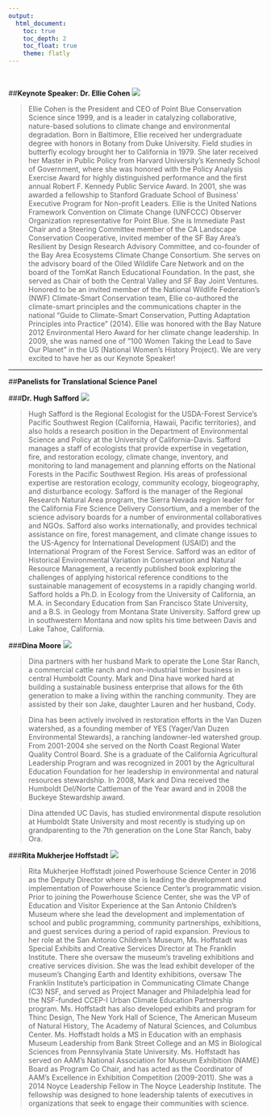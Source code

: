 ```yaml
---
output: 
  html_document:
    toc: true
    toc_depth: 2
    toc_float: true
    theme: flatly
---
```

<br>

##**Keynote Speaker: Dr. Ellie Cohen** 
![](pics/ellie.jpg) 

>Ellie Cohen is the President and CEO of Point Blue Conservation Science since 1999, and is a leader in catalyzing collaborative, nature-based solutions to climate change and environmental degradation. 
Born in Baltimore, Ellie received her undergraduate degree with honors in Botany from Duke University. Field studies in butterfly ecology brought her to California in 1979. She later received her Master in Public Policy from Harvard University's Kennedy School of Government, where she was honored with the Policy Analysis Exercise Award for highly distinguished performance and the first annual Robert F. Kennedy Public Service Award. In 2001, she was awarded a fellowship to Stanford Graduate School of Business' Executive Program for Non-profit Leaders.
Ellie is the United Nations Framework Convention on Climate Change (UNFCCC) Observer Organization representative for Point Blue. She is Immediate Past Chair and a Steering Committee member of the CA Landscape Conservation Cooperative, invited member of the SF Bay Area's Resilient by Design Research Advisory Committee, and co-founder of the Bay Area Ecosystems Climate Change Consortium. She serves on the advisory board of the Oiled Wildlife Care Network and on the board of the TomKat Ranch Educational Foundation. In the past, she served as Chair of both the Central Valley and SF Bay Joint Ventures.
Honored to be an invited member of the National Wildlife Federation’s (NWF) Climate-Smart Conservation team, Ellie co-authored the climate-smart principles and the communications chapter in the national “Guide to Climate-Smart Conservation, Putting Adaptation Principles into Practice” (2014).
Ellie was honored with the Bay Nature 2012 Environmental Hero Award for her climate change leadership. In 2009, she was named one of "100 Women Taking the Lead to Save Our Planet" in the US (National Women's History Project). We are very excited to have her as our Keynote Speaker! 

***

##**Panelists for Translational Science Panel**

###**Dr. Hugh Safford**
![](pics/hugh.jpg)

>Hugh Safford is the Regional Ecologist for the USDA-Forest Service’s Pacific Southwest Region (California, Hawaii, Pacific territories), and also holds a research position in the Department of Environmental Science and Policy at the University of California-Davis. Safford manages a staff of ecologists that provide expertise in vegetation, fire, and restoration ecology, climate change, inventory, and monitoring to land management and planning efforts on the National Forests in the Pacific Southwest Region. His areas of professional expertise are restoration ecology, community ecology, biogeography, and disturbance ecology. Safford is the manager of the Regional Research Natural Area program, the Sierra Nevada region leader for the California Fire Science Delivery Consortium, and a member of the science advisory boards for a number of environmental collaboratives and NGOs. Safford also works internationally, and provides technical assistance on fire, forest management, and climate change issues to the US-Agency for International Development (USAID) and the International Program of the Forest Service. Safford was an editor of Historical Environmental Variation in Conservation and Natural Resource Management, a recently published book exploring the challenges of applying historical reference conditions to the sustainable management of ecosystems in a rapidly changing world. Safford holds a Ph.D. in Ecology from the University of California, an M.A. in Secondary Education from San Francisco State University, and a B.S. in Geology from Montana State University. Safford grew up in southwestern Montana and now splits his time between Davis and Lake Tahoe, California. 

###**Dina Moore**
![](pics/dina.jpg)

>Dina partners with her husband Mark to operate the Lone Star Ranch, a commercial cattle ranch and non-industrial timber business in central Humboldt County. Mark and Dina have worked hard at building a sustainable business enterprise that allows for the 6th generation to make a living within the ranching community. They are assisted by their son Jake, daughter Lauren and her husband, Cody.

>Dina has been actively involved in restoration efforts in the Van Duzen watershed, as a founding member of YES (Yager/Van Duzen Environmental Stewards), a ranching landowner-led watershed group. From 2001-2004 she served on the North Coast Regional Water Quality Control Board. She is a graduate of the California Agricultural Leadership Program and was recognized in 2001 by the Agricultural Education Foundation for her leadership in environmental and natural resources stewardship. In 2008, Mark and Dina received the Humboldt Del/Norte Cattleman of the Year award and in 2008 the Buckeye Stewardship award.

>Dina attended UC Davis, has studied environmental dispute resolution at Humboldt State University and most recently is studying up on grandparenting to the 7th generation on the Lone Star Ranch, baby Ora.

###**Rita Mukherjee Hoffstadt**
![](pics/rita.jpg)

>Rita Mukherjee Hoffstadt joined Powerhouse Science Center in 2016 as the Deputy Director where she is leading the development and implementation of Powerhouse Science Center's programmatic vision. Prior to joining the Powerhouse Science Center, she was the VP of Education and Visitor Experience at the San Antonio Children’s Museum where she lead the development and implementation of school and public programming, community partnerships, exhibitions, and guest services during a period of rapid expansion. Previous to her role at the San Antonio Children’s Museum, Ms. Hoffstadt was Special Exhibits and Creative Services Director at The Franklin Institute. There she oversaw the museum’s traveling exhibitions and creative services division. She was the lead exhibit developer of the museum’s Changing Earth and Identity exhibitions, oversaw The Franklin Institute’s participation in Communicating Climate Change (C3) NSF, and served as Project Manager and Philadelphia lead for the NSF-funded CCEP-I Urban Climate Education Partnership program. Ms. Hoffstadt has also developed exhibits and program for Thinc Design, The New York Hall of Science, The American Museum of Natural History, The Academy of Natural Sciences, and Columbus Center. Ms. Hoffstadt holds a MS in Education with an emphasis Museum Leadership from Bank Street College and an MS in Biological Sciences from Pennsylvania State University. Ms. Hoffstadt has served on AAM’s National Association for Museum Exhibition (NAME) Board as Program Co Chair, and has acted as the Coordinator of AAM’s Excellence in Exhibition Competition (2009-2011). She was a 2014 Noyce Leadership Fellow in The Noyce Leadership Institute. The fellowship was designed to hone leadership talents of executives in organizations that seek to engage their communities with science. 

